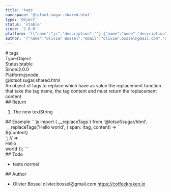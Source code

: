 ```yaml
---
title: 'tags'
namespace: '@lotsof.sugar.shared.html'
type: 'Object'
status: 'stable'
since: '2.0.0'
platform: '[{"name":"js","description":""},{"name":"node","description":""}]'
author: '{"name":"Olivier Bossel","email":"olivier.bossel@gmail.com","url":"https://coffeekraken.io"}'
---
```

<div class="docmap-mdx">
# tags
<div class="_metas">
<div class="_type"><span class="_type-label">Type:</span><span class="_type-value">Object</span></div>
<div class="_status"><span class="_status-label">Status:</span><span class="_status-value -stable">stable</span></div>
<div class="_since"><span class="_since-label">Since:</span><span class="_since-value">2.0.0</span></div>
<div class="_platform"><span class="_platform-label">Platform:</span><span class="_platform-value">js</span><span class="_platform-value">node</span></div>
</div>
<div class="_namespace">@lotsof.sugar.shared.html</div>
<div class="_description">
An object of tags to replace which have as value the replacement function that take the tag name, the tag content and must return the replacement content
</div>
<div class="_return">
## Return
<ol class="_list">
<li class="_item">
<span class="_description">The new text</span><span class="_default"></span><span class="_type">String</span>
</li>
</ol>
</div>
<div class="_examples">
## Example
```js
import { __replaceTags } from '@lotsof/sugar/html';
 __replaceTags('<span>Hello</span> world', {
   span: (tag, content) => `<div>${content}</div>`; // => <div>Hello</div> world
});
```
</div>
<div class="_todo">
## Todo
<ul class="_list">
<li class="_item">
<span class="_description">tests</span>
<span class="_priority -normal">normal</span>
</li>
</ul>
</div>
<div class="_author">
## Author
<ul class="_list">
<li class="_item">
<span class="_name">Olivier Bossel</span>
<span class="_email">olivier.bossel@gmail.com</span>
<a href="https://coffeekraken.io" target="_blank" class="_url">https://coffeekraken.io</a>
</li>
</ul>
</div>
</div>
